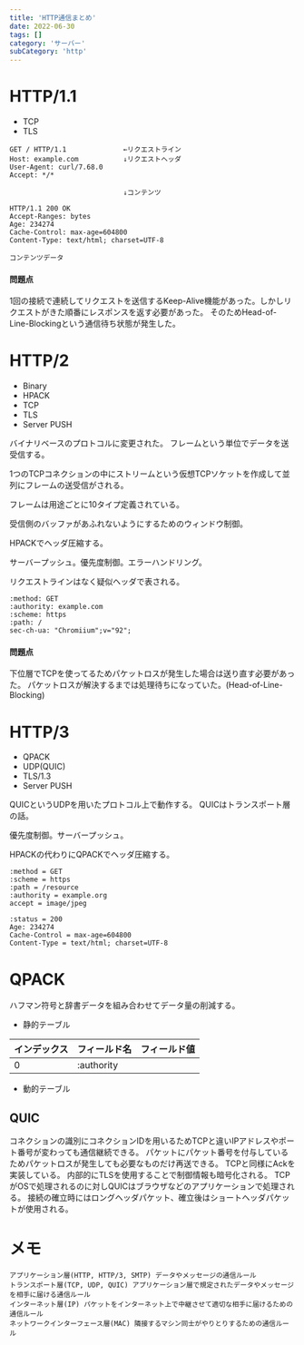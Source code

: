 ```yaml
---
title: 'HTTP通信まとめ'
date: 2022-06-30
tags: []
category: 'サーバー'
subCategory: 'http'
---
```


# HTTP/1.1

- TCP
- TLS

```text
GET / HTTP/1.1              ←リクエストライン
Host: example.com           ↓リクエストヘッダ
User-Agent: curl/7.68.0
Accept: */*

                            ↓コンテンツ
```

```text
HTTP/1.1 200 OK
Accept-Ranges: bytes
Age: 234274
Cache-Control: max-age=604800
Content-Type: text/html; charset=UTF-8

コンテンツデータ
```

#### 問題点

1回の接続で連続してリクエストを送信するKeep-Alive機能があった。しかしリクエストがきた順番にレスポンスを返す必要があった。
そのためHead-of-Line-Blockingという通信待ち状態が発生した。

# HTTP/2

- Binary
- HPACK
- TCP
- TLS
- Server PUSH

バイナリベースのプロトコルに変更された。 フレームという単位でデータを送受信する。

1つのTCPコネクションの中にストリームという仮想TCPソケットを作成して並列にフレームの送受信がされる。

フレームは用途ごとに10タイプ定義されている。

受信側のバッファがあふれないようにするためのウィンドウ制御。

HPACKでヘッダ圧縮する。

サーバープッシュ。優先度制御。エラーハンドリング。

リクエストラインはなく疑似ヘッダで表される。

```text
:method: GET
:authority: example.com
:scheme: https
:path: /
sec-ch-ua: "Chromiium";v="92";
```

#### 問題点

下位層でTCPを使ってるためパケットロスが発生した場合は送り直す必要があった。
パケットロスが解決するまでは処理待ちになっていた。(Head-of-Line-Blocking)

# HTTP/3

- QPACK
- UDP(QUIC)
- TLS/1.3
- Server PUSH

QUICというUDPを用いたプロトコル上で動作する。 QUICはトランスポート層の話。

優先度制御。サーバープッシュ。

HPACKの代わりにQPACKでヘッダ圧縮する。

```text
:method = GET
:scheme = https
:path = /resource
:authority = example.org
accept = image/jpeg
```

```text
:status = 200
Age: 234274
Cache-Control = max-age=604800
Content-Type = text/html; charset=UTF-8
```

# QPACK

ハフマン符号と辞書データを組み合わせてデータ量の削減する。

- 静的テーブル

| インデックス | フィールド名     | フィールド値 |
| ------ | ---------- | ------ |
| 0      | :authority |        |

- 動的テーブル

## QUIC

コネクションの識別にコネクションIDを用いるためTCPと違いIPアドレスやポート番号が変わっても通信継続できる。
パケットにパケット番号を付与しているためパケットロスが発生しても必要なものだけ再送できる。 TCPと同様にAckを実装している。
内部的にTLSを使用することで制御情報も暗号化される。 TCPがOSで処理されるのに対しQUICはブラウザなどのアプリケーションで処理される。
接続の確立時にはロングヘッダパケット、確立後はショートヘッダパケットが使用される。

# メモ

```text
アプリケーション層(HTTP, HTTP/3, SMTP) データやメッセージの通信ルール
トランスポート層(TCP, UDP, QUIC) アプリケーション層で規定されたデータやメッセージを相手に届ける通信ルール
インターネット層(IP) パケットをインターネット上で中継させて適切な相手に届けるための通信ルール
ネットワークインターフェース層(MAC) 隣接するマシン同士がやりとりするための通信ルール
```

